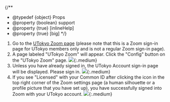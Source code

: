 
{/**
  * @typedef {object} Props
  * @property {boolean} support
  * @property {true} [inlineHelp]
  * @property {true} [big]
  */}

1. Go to the [UTokyo Zoom page](https://u-tokyo-ac-jp.zoom.us/) (please note that this is a Zoom sign-in page for UTokyo members only and is not a regular Zoom sign-in page).
2. A page labeled "UTokyo Zoom" will appear. Click the "Config" button on the "UTokyo Zoom" page.
   <If cond={props.big}>
     ![](/en/zoom/signin/1.png){:.medium}
   </If>
   <If cond={props.inlineHelp}>
     <SigninBrowserHelp big={props.big} inline />
   </If>
3. Unless you have already signed in, the UTokyo Account sign-in page will be displayed. Please sign in.
   <If cond={props.big}>
     ![](/en/zoom/signin/2.png){:.medium}
   </If>
4. If you see "Licensed" with your Common ID after clicking the icon in the top right corner of the Zoom settings page (a human silhouette or a profile picture that you have set up), you have successfully signed into Zoom with your UTokyo account.
   <If cond={props.big}>
     ![](/en/zoom/signin/license.png){:.medium}
   </If>

<If cond={props.inlineHelp}>
  <Support lang="en" show={props.support} />
  <SigninBrowserHelp support={props.support} slot="else" />
</If>
